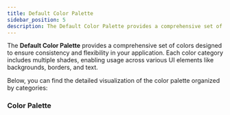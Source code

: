 ```yaml
---
title: Default Color Palette
sidebar_position: 5
description: The Default Color Palette provides a comprehensive set of colors designed to ensure consistency and flexibility in your application. Each color category includes multiple shades, enabling usage across various UI elements like backgrounds, borders, and text.
---
```


The **Default Color Palette** provides a comprehensive set of colors designed to ensure consistency and flexibility in your application. Each color category includes multiple shades, enabling usage across various UI elements like backgrounds, borders, and text.

Below, you can find the detailed visualization of the color palette organized by categories:

### Color Palette

<div
  style={{
    display: "flex",
    flexWrap: "wrap",
    justifyContent: "center",
    maxWidth: "100%",
    overflow: "hidden",
    boxSizing: "border-box",
  }}
>
  <ColorView
    title="Primary"
    ColorArr={{
      "50": "#F2F8FD",
      "100": "#E4EFFA",
      "200": "#C3DFF4",
      "300": "#8EC6EB",
      "400": "#51A8DF",
      "500": "#2B8ECC",
      "600": "#1C70AC",
      "700": "#185A8C",
      "800": "#184D74",
      "900": "#194161",
      "950": "#112940",
    }}
  />
  <ColorView
    title="Secondary"
    ColorArr={{
      "50": "#F2F2FB",
      "100": "#D5D3F2",
      "200": "#BBB7EA",
      "300": "#A69ADF",
      "400": "#9481D3",
      "500": "#8567C4",
      "600": "#7054A9",
      "700": "#5D488B",
      "800": "#4D3F70",
      "900": "#2E2541",
      "950": "#261D38",
    }}
  />
  <ColorView
    title="Tertiary"
    ColorArr={{
      "50": "#FDF4EF",
      "100": "#FAE5DA",
      "200": "#F5C8B3",
      "300": "#FFAF8C",
      "400": "#F58562",
      "500": "#EF6745",
      "600": "#E05431",
      "700": "#AE2B20",
      "800": "#8B2621",
      "900": "#70221E",
      "950": "#3C0E0E",
    }}
  />
  <ColorView
    title="Danger"
    ColorArr={{
      "50": "#fef2f2",
      "100": "#fee6e5",
      "200": "#fccfcf",
      "300": "#f9a8a8",
      "400": "#f57779",
      "500": "#ec474f",
      "600": "#dc3545",
      "700": "#b7192c",
      "800": "#99182c",
      "900": "#83182c",
      "950": "#490812",
    }}
  />
  <ColorView
    title="Success"
    ColorArr={{
      "50": "#ebfef6",
      "100": "#cefde8",
      "200": "#a2f8d6",
      "300": "#66efc2",
      "400": "#20c997",
      "500": "#05c492",
      "600": "#009f77",
      "700": "#007f63",
      "800": "#00654f",
      "900": "#015343",
      "950": "#002f26",
    }}
  />
  <ColorView
    title="Warning"
    ColorArr={{
      "50": "#ffffea",
      "100": "#fffbc5",
      "200": "#fff885",
      "300": "#ffee46",
      "400": "#ffdf1b",
      "500": "#ffc107",
      "600": "#e29400",
      "700": "#bb6902",
      "800": "#985108",
      "900": "#7c420b",
      "950": "#482200",
    }}
  />
  <ColorView
    title="Info"
    ColorArr={{
      "50": "#ecfdff",
      "100": "#cef9ff",
      "200": "#a3f2fe",
      "300": "#64e6fc",
      "400": "#0dcaf0",
      "500": "#01b1d9",
      "600": "#048db6",
      "700": "#0b7193",
      "800": "#135b77",
      "900": "#144c65",
      "950": "#073245",
    }}
  />
</div>
